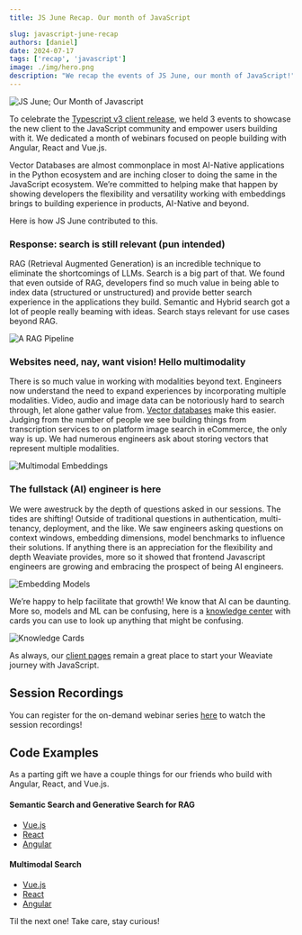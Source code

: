 ```yaml
---
title: JS June Recap. Our month of JavaScript

slug: javascript-june-recap
authors: [daniel]
date: 2024-07-17
tags: ['recap', 'javascript']
image: ./img/hero.png
description: "We recap the events of JS June, our month of JavaScript!"
---
```


![JS June; Our Month of Javascript](./img/hero.png)


To celebrate the [Typescript v3 client release](https://weaviate.io/blog/typescript-client-stable-release), we held 3 events to showcase the new client to the JavaScript community and empower users building with it. We dedicated a month of webinars focused on people building with Angular, React and Vue.js.

Vector Databases are almost commonplace in most AI-Native applications in the Python ecosystem and are inching closer to doing the same in the JavaScript ecosystem. We’re committed to helping make that happen by showing developers the flexibility and versatility working with embeddings brings to building experience in products, AI-Native and beyond.

Here is how JS June contributed to this.

### Response: search is still relevant (pun intended)

RAG (Retrieval Augmented Generation) is an incredible technique to eliminate the shortcomings of LLMs. Search is a big part of that. We found that even outside of RAG, developers find so much value in being able to index data (structured or unstructured) and provide better search experience in the applications they build. Semantic and Hybrid search got a lot of people really beaming with ideas. Search stays relevant for use cases beyond RAG. 

![A RAG Pipeline](./img/rag.png)


### Websites need, nay, want vision! Hello multimodality

There is so much value in working with modalities beyond text. Engineers now understand the need to expand experiences by incorporating multiple modalities. Video, audio and image data can be notoriously hard to search through, let alone gather value from. [Vector databases](https://weaviate.io/blog/what-is-a-vector-database) make this easier. Judging from the number of people we see building things from transcription services to on platform image search in eCommerce, the only way is up. We had numerous engineers ask about storing vectors that represent multiple modalities.

![Multimodal Embeddings](./img/multimodal.png)


### The fullstack (AI) engineer is here

We were awestruck by the depth of questions asked in our sessions. The tides are shifting! Outside of traditional questions in authentication, multi-tenancy, deployment, and the like. We saw engineers asking questions on context windows, embedding dimensions, model benchmarks to influence their solutions. If anything there is an appreciation for the flexibility and depth Weaviate provides, more so it showed that frontend Javascript engineers are growing and embracing the prospect of being AI engineers. 

![Embedding Models](./img/models.png)


We’re happy to help facilitate that growth! We know that AI can be daunting. More so, models and ML can be confusing, here is a [knowledge center](https://weaviate.io/learn/knowledgecards) with cards you can use to look up anything that might be confusing.


![Knowledge Cards](./img/knowledge-cards.gif)


As always, our [client pages](https://weaviate.io/developers/weaviate/client-libraries/typescript/typescript-v3) remain a great place to start your Weaviate journey with JavaScript.

## Session Recordings

You can register for the on-demand webinar series [here](https://events.weaviate.io/js-june-24) to watch the session recordings!

## Code Examples

As a parting gift we have a couple things for our friends who build with Angular, React, and Vue.js.


#### Semantic Search and Generative Search for RAG
- [Vue.js](https://github.com/weaviate-tutorials/nuxt-vector-search)
- [React](https://github.com/weaviate-tutorials/next-vector-search)
- [Angular](https://github.com/weaviate-tutorials/angular-search)


#### Multimodal Search
- [Vue.js](https://github.com/weaviate-tutorials/nuxt-multimodal-search)
- [React](https://github.com/weaviate-tutorials/next-multimodal-search-demo)
- [Angular](https://github.com/weaviate-tutorials/angular-search)


Til the next one! Take care, stay curious! 



<WhatsNext />
